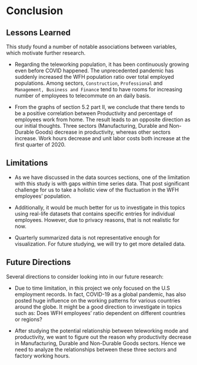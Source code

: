 # Conclusion

## Lessons Learned
This study found a number of notable associations between variables, which motivate further research.

* Regarding the teleworking population, it has been continuously growing even before COVID happened. The unprecedented pandemic has suddenly increased the WFH population ratio over total employed populations. Among sectors, `Construction`, `Professional` and `Management, Business and Finance` tend to have rooms for increasing number of employees to telecommute on an daily basis.

* From the graphs of section 5.2 part II, we conclude that there tends to be a positive correlation between Productivity and percentage of employees work from home. The result leads to an opposite direction as our initial thoughts. Three sectors (Manufacturing, Durable and Non-Durable Goods) decrease in productivity, whereas other sectors increase. Work hours decrease and unit labor costs both increase at the first quarter of 2020. 

## Limitations
* As we have discussed in the data sources sections, one of the limitation with this study is with gaps within time series data. That post significant challenge for us to take a holistic view of the fluctuation in the WFH employees' population.

* Additionally, it would be much better for us to investigate in this topics using real-life datasets that contains specific entries for individual employees. However, due to privacy reasons, that is not realistic for now.

* Quarterly summarized data is not representative enough for visualization. For future studying, we will try to get more detailed data. 

## Future Directions
Several directions to consider looking into in our future research:

* Due to time limitation, in this project we only focused on the U.S employment records. In fact, COVID-19 as a global pandemic, has also posted huge influence on the working patterns for various countries around the globe. It might be a good direction to investigate in topics such as: Does WFH employees' ratio dependent on different countries or regions? 

* After studying the potential relationship between teleworking mode and productivity, we want to figure out the reason why productivity decrease in Manufacturing, Durable and Non-Durable Goods sectors. Hence we need to analyze the relationships between these three sectors and factory working hours.